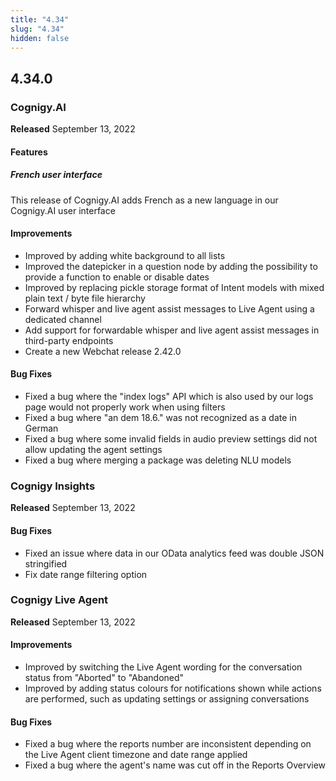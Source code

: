 ```yaml
---
title: "4.34"
slug: "4.34"
hidden: false
---
```



<ReleaseNotesKubernetesRepositoryDeprecated/>

## 4.34.0

### Cognigy.AI

**Released** September 13, 2022

#### Features

##### French user interface

This release of Cognigy.AI adds French as a new language in our Cognigy.AI user interface

#### Improvements

- Improved by adding white background to all lists
- Improved the datepicker in a question node by adding the possibility to provide a function to enable or disable dates
- Improved by replacing pickle storage format of Intent models with mixed plain text / byte file hierarchy
- Forward whisper and live agent assist messages to Live Agent using a dedicated channel
- Add support for forwardable whisper and live agent assist messages in third-party endpoints
- Create a new Webchat release 2.42.0

#### Bug Fixes

- Fixed a bug where the "index logs" API which is also used by our logs page would not properly work when using filters
- Fixed a bug where "an dem 18.6." was not recognized as a date in German
- Fixed a bug where some invalid fields in audio preview settings did not allow updating the agent settings
- Fixed a bug where merging a package was deleting NLU models

### Cognigy Insights

**Released** September 13, 2022

#### Bug Fixes

- Fixed an issue where data in our OData analytics feed was double JSON stringified
- Fix date range filtering option

### Cognigy Live Agent

**Released** September 13, 2022

#### Improvements

- Improved by switching the Live Agent wording for the conversation status from "Aborted" to "Abandoned"
- Improved by adding status colours for notifications shown while actions are performed, such as updating settings or assigning conversations

#### Bug Fixes

- Fixed a bug where the reports number are inconsistent depending on the Live Agent client timezone and date range applied
- Fixed a bug where the agent's name was cut off in the Reports Overview

